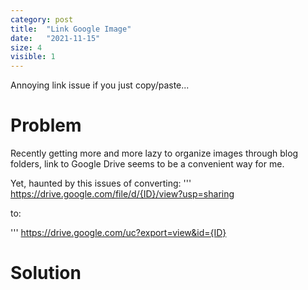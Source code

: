 ```yaml
---
category: post
title:  "Link Google Image"
date:   "2021-11-15"
size: 4
visible: 1
---
```


Annoying link issue if you just copy/paste...

# Problem

Recently getting more and more lazy to organize images through blog folders, link to Google Drive seems to be a convenient way for me.

Yet, haunted by this issues of converting:
'''
https://drive.google.com/file/d/{ID}/view?usp=sharing

to:

'''
https://drive.google.com/uc?export=view&id={ID}

# Solution

